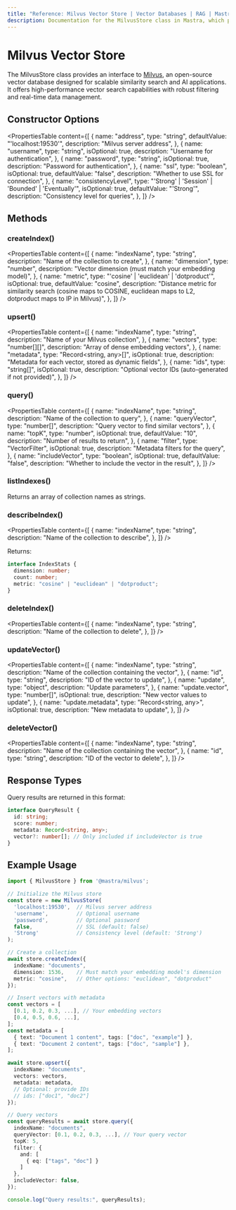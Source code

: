 ```yaml
---
title: "Reference: Milvus Vector Store | Vector Databases | RAG | Mastra Docs"
description: Documentation for the MilvusStore class in Mastra, which provides an interface to Milvus vector database.
---
```


# Milvus Vector Store

The MilvusStore class provides an interface to [Milvus](https://milvus.io/), an open-source vector database designed for scalable similarity search and AI applications.
It offers high-performance vector search capabilities with robust filtering and real-time data management.

## Constructor Options

<PropertiesTable
  content={[
    {
      name: "address",
      type: "string",
      defaultValue: "'localhost:19530'",
      description: "Milvus server address",
    },
    {
      name: "username",
      type: "string",
      isOptional: true,
      description: "Username for authentication",
    },
    {
      name: "password",
      type: "string",
      isOptional: true,
      description: "Password for authentication",
    },
    {
      name: "ssl",
      type: "boolean",
      isOptional: true,
      defaultValue: "false",
      description: "Whether to use SSL for connection",
    },
    {
      name: "consistencyLevel",
      type: "'Strong' | 'Session' | 'Bounded' | 'Eventually'",
      isOptional: true,
      defaultValue: "'Strong'",
      description: "Consistency level for queries",
    },
  ]}
/>

## Methods

### createIndex()

<PropertiesTable
  content={[
    {
      name: "indexName",
      type: "string",
      description: "Name of the collection to create",
    },
    {
      name: "dimension",
      type: "number",
      description: "Vector dimension (must match your embedding model)",
    },
    {
      name: "metric",
      type: "'cosine' | 'euclidean' | 'dotproduct'",
      isOptional: true,
      defaultValue: "cosine",
      description:
        "Distance metric for similarity search (cosine maps to COSINE, euclidean maps to L2, dotproduct maps to IP in Milvus)",
    },
  ]}
/>

### upsert()

<PropertiesTable
  content={[
    {
      name: "indexName",
      type: "string",
      description: "Name of your Milvus collection",
    },
    {
      name: "vectors",
      type: "number[][]",
      description: "Array of dense embedding vectors",
    },
    {
      name: "metadata",
      type: "Record<string, any>[]",
      isOptional: true,
      description: "Metadata for each vector, stored as dynamic fields",
    },
    {
      name: "ids",
      type: "string[]",
      isOptional: true,
      description: "Optional vector IDs (auto-generated if not provided)",
    },
  ]}
/>

### query()

<PropertiesTable
  content={[
    {
      name: "indexName",
      type: "string",
      description: "Name of the collection to query",
    },
    {
      name: "queryVector",
      type: "number[]",
      description: "Query vector to find similar vectors",
    },
    {
      name: "topK",
      type: "number",
      isOptional: true,
      defaultValue: "10",
      description: "Number of results to return",
    },
    {
      name: "filter",
      type: "VectorFilter",
      isOptional: true,
      description: "Metadata filters for the query",
    },
    {
      name: "includeVector",
      type: "boolean",
      isOptional: true,
      defaultValue: "false",
      description: "Whether to include the vector in the result",
    },
  ]}
/>

### listIndexes()

Returns an array of collection names as strings.

### describeIndex()

<PropertiesTable
  content={[
    {
      name: "indexName",
      type: "string",
      description: "Name of the collection to describe",
    },
  ]}
/>

Returns:

```typescript copy
interface IndexStats {
  dimension: number;
  count: number;
  metric: "cosine" | "euclidean" | "dotproduct";
}
```

### deleteIndex()

<PropertiesTable
  content={[
    {
      name: "indexName",
      type: "string",
      description: "Name of the collection to delete",
    },
  ]}
/>

### updateVector()

<PropertiesTable
  content={[
    {
      name: "indexName",
      type: "string",
      description: "Name of the collection containing the vector",
    },
    {
      name: "id",
      type: "string",
      description: "ID of the vector to update",
    },
    {
      name: "update",
      type: "object",
      description: "Update parameters",
    },
    {
      name: "update.vector",
      type: "number[]",
      isOptional: true,
      description: "New vector values to update",
    },
    {
      name: "update.metadata",
      type: "Record<string, any>",
      isOptional: true,
      description: "New metadata to update",
    },
  ]}
/>

### deleteVector()

<PropertiesTable
  content={[
    {
      name: "indexName",
      type: "string",
      description: "Name of the collection containing the vector",
    },
    {
      name: "id",
      type: "string",
      description: "ID of the vector to delete",
    },
  ]}
/>

## Response Types

Query results are returned in this format:

```typescript copy
interface QueryResult {
  id: string;
  score: number;
  metadata: Record<string, any>;
  vector?: number[]; // Only included if includeVector is true
}
```

## Example Usage

```ts filename="milvus-example.ts" showLineNumbers copy
import { MilvusStore } from '@mastra/milvus';

// Initialize the Milvus store
const store = new MilvusStore(
  'localhost:19530',  // Milvus server address
  'username',         // Optional username
  'password',         // Optional password
  false,              // SSL (default: false)
  'Strong'            // Consistency level (default: 'Strong')
);

// Create a collection
await store.createIndex({
  indexName: "documents",
  dimension: 1536,    // Must match your embedding model's dimension
  metric: "cosine",   // Other options: "euclidean", "dotproduct"
});

// Insert vectors with metadata
const vectors = [
  [0.1, 0.2, 0.3, ...], // Your embedding vectors
  [0.4, 0.5, 0.6, ...],
];
const metadata = [
  { text: "Document 1 content", tags: ["doc", "example"] },
  { text: "Document 2 content", tags: ["doc", "sample"] },
];

await store.upsert({
  indexName: "documents",
  vectors: vectors,
  metadata: metadata,
  // Optional: provide IDs
  // ids: ["doc1", "doc2"]
});

// Query vectors
const queryResults = await store.query({
  indexName: "documents",
  queryVector: [0.1, 0.2, 0.3, ...], // Your query vector
  topK: 5,
  filter: {
    and: [
      { eq: ["tags", "doc"] }
    ]
  },
  includeVector: false,
});

console.log("Query results:", queryResults);
``` 